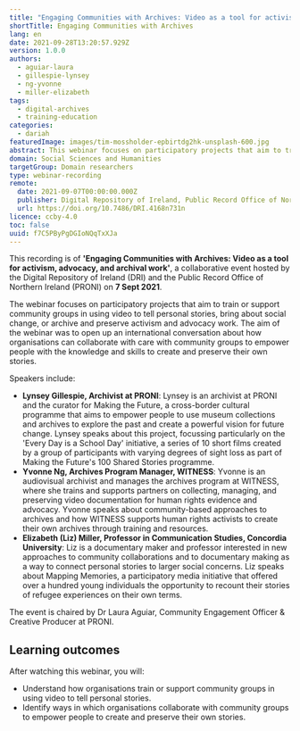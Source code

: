 ```yaml
---
title: "Engaging Communities with Archives: Video as a tool for activism, advocacy, and archival work"
shortTitle: Engaging Communities with Archives
lang: en
date: 2021-09-28T13:20:57.929Z
version: 1.0.0
authors:
  - aguiar-laura
  - gillespie-lynsey
  - ng-yvonne
  - miller-elizabeth
tags:
  - digital-archives
  - training-education
categories:
  - dariah
featuredImage: images/tim-mossholder-epbirtdg2hk-unsplash-600.jpg
abstract: This webinar focuses on participatory projects that aim to train or support community groups in using video to tell personal stories, bring about social change, or archive and preserve activism and advocacy work.
domain: Social Sciences and Humanities
targetGroup: Domain researchers
type: webinar-recording
remote:
  date: 2021-09-07T00:00:00.000Z
  publisher: Digital Repository of Ireland, Public Record Office of Northern Ireland
  url: https://doi.org/10.7486/DRI.4168n731n
licence: ccby-4.0
toc: false
uuid: f7C5PByPgDGIoNQqTxXJa
---
```


This recording is of **'Engaging Communities with Archives: Video as a tool for activism, advocacy, and archival work'**, a collaborative event hosted by the Digital Repository of Ireland (DRI) and the Public Record Office of Northern Ireland (PRONI) on **7 Sept 2021**.

The webinar focuses on participatory projects that aim to train or support community groups in using video to tell personal stories, bring about social change, or archive and preserve activism and advocacy work. The aim of the webinar was to open up an international conversation about how organisations can collaborate with care with community groups to empower people with the knowledge and skills to create and preserve their own stories.

Speakers include:

- **Lynsey Gillespie, Archivist at PRONI**: Lynsey is an archivist at PRONI and the curator for Making the Future, a cross-border cultural programme that aims to empower people to use museum collections and archives to explore the past and create a powerful vision for future change. Lynsey speaks about this project, focussing particularly on the 'Every Day is a School Day' initiative, a series of 10 short films created by a group of participants with varying degrees of sight loss as part of Making the Future's 100 Shared Stories programme.
- **Yvonne Ng, Archives Program Manager, WITNESS**: Yvonne is an audiovisual archivist and manages the archives program at WITNESS, where she trains and supports partners on collecting, managing, and preserving video documentation for human rights evidence and advocacy. Yvonne speaks about community-based approaches to archives and how WITNESS supports human rights activists to create their own archives through training and resources.
- **Elizabeth (Liz) Miller, Professor in Communication Studies, Concordia University**: Liz is a documentary maker and professor interested in new approaches to community collaborations and to documentary making as a way to connect personal stories to larger social concerns. Liz speaks about Mapping Memories, a participatory media initiative that offered over a hundred young individuals the opportunity to recount their stories of refugee experiences on their own terms.

The event is chaired by Dr Laura Aguiar, Community Engagement Officer & Creative Producer at PRONI.

## Learning outcomes

After watching this webinar, you will:

- Understand how organisations train or support community groups in using video to tell personal stories.
- Identify ways in which organisations collaborate with community groups to empower people to create and preserve their own stories.

<ExternalResource
  title="Interested in learning more?"
  subtitle="Check out Engaging Communities with Archives: Video as a tool for activism, advocacy, and archival work"
  url="https://doi.org/10.7486/DRI.4168n731n"
/>
